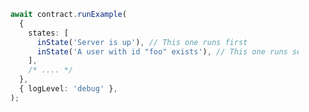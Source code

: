 ```ts
      await contract.runExample(
        {
          states: [
            inState('Server is up'), // This one runs first
            inState('A user with id "foo" exists'), // This one runs second
          ],
          /* .... */
        },
        { logLevel: 'debug' },
      );
```
